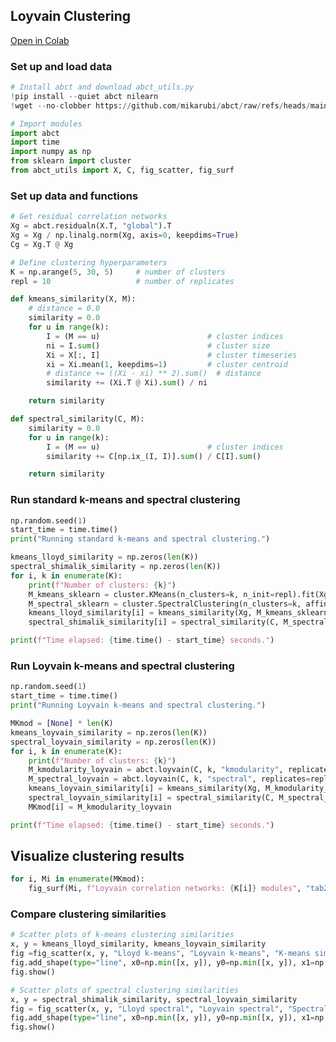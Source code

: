 ## Loyvain Clustering

[Open in Colab](https://colab.research.google.com/github/mikarubi/abct/blob/main/docs-code/examples/2_loyvain.ipynb){.btn .btn-primary .btn-sm}

### Set up and load data

```python

# Install abct and download abct_utils.py
!pip install --quiet abct nilearn
!wget --no-clobber https://github.com/mikarubi/abct/raw/refs/heads/main/docs-code/examples/abct_utils.py

# Import modules
import abct
import time
import numpy as np
from sklearn import cluster
from abct_utils import X, C, fig_scatter, fig_surf

```

### Set up data and functions

```python

# Get residual correlation networks
Xg = abct.residualn(X.T, "global").T
Xg = Xg / np.linalg.norm(Xg, axis=0, keepdims=True)
Cg = Xg.T @ Xg

# Define clustering hyperparameters
K = np.arange(5, 30, 5)     # number of clusters
repl = 10                   # number of replicates

def kmeans_similarity(X, M):
    # distance = 0.0
    similarity = 0.0
    for u in range(k):
        I = (M == u)                        # cluster indices
        ni = I.sum()                        # cluster size
        Xi = X[:, I]                        # cluster timeseries
        xi = Xi.mean(1, keepdims=1)         # cluster centroid
        # distance += ((Xi - xi) ** 2).sum()  # distance
        similarity += (Xi.T @ Xi).sum() / ni

    return similarity

def spectral_similarity(C, M):
    similarity = 0.0
    for u in range(k):
        I = (M == u)                        # cluster indices
        similarity += C[np.ix_(I, I)].sum() / C[I].sum()

    return similarity

```

### Run standard k-means and spectral clustering

```python

np.random.seed(1)
start_time = time.time()
print("Running standard k-means and spectral clustering.")

kmeans_lloyd_similarity = np.zeros(len(K))
spectral_shimalik_similarity = np.zeros(len(K))
for i, k in enumerate(K):
    print(f"Number of clusters: {k}")
    M_kmeans_sklearn = cluster.KMeans(n_clusters=k, n_init=repl).fit(Xg.T).labels_
    M_spectral_sklearn = cluster.SpectralClustering(n_clusters=k, affinity='precomputed', n_init=repl).fit(C).labels_
    kmeans_lloyd_similarity[i] = kmeans_similarity(Xg, M_kmeans_sklearn)
    spectral_shimalik_similarity[i] = spectral_similarity(C, M_spectral_sklearn)

print(f"Time elapsed: {time.time() - start_time} seconds.")

```

### Run Loyvain k-means and spectral clustering

```python

np.random.seed(1)
start_time = time.time()
print("Running Loyvain k-means and spectral clustering.")

MKmod = [None] * len(K)
kmeans_loyvain_similarity = np.zeros(len(K))
spectral_loyvain_similarity = np.zeros(len(K))
for i, k in enumerate(K):
    print(f"Number of clusters: {k}")
    M_kmodularity_loyvain = abct.loyvain(C, k, "kmodularity", replicates=repl)[0]
    M_spectral_loyvain = abct.loyvain(C, k, "spectral", replicates=repl)[0]
    kmeans_loyvain_similarity[i] = kmeans_similarity(Xg, M_kmodularity_loyvain)
    spectral_loyvain_similarity[i] = spectral_similarity(C, M_spectral_loyvain)
    MKmod[i] = M_kmodularity_loyvain

print(f"Time elapsed: {time.time() - start_time} seconds.")

```

## Visualize clustering results

```python

for i, Mi in enumerate(MKmod):
    fig_surf(Mi, f"Loyvain correlation networks: {K[i]} modules", "tab20b", pmin=0, pmax=100)

```

### Compare clustering similarities

```python

# Scatter plots of k-means clustering similarities
x, y = kmeans_lloyd_similarity, kmeans_loyvain_similarity
fig =fig_scatter(x, y, "Lloyd k-means", "Loyvain k-means", "K-means similarity")
fig.add_shape(type="line", x0=np.min([x, y]), y0=np.min([x, y]), x1=np.max([x, y]), y1=np.max([x, y]))
fig.show()

# Scatter plots of spectral clustering similarities
x, y = spectral_shimalik_similarity, spectral_loyvain_similarity
fig = fig_scatter(x, y, "Lloyd spectral", "Loyvain spectral", "Spectral similarity")
fig.add_shape(type="line", x0=np.min([x, y]), y0=np.min([x, y]), x1=np.max([x, y]), y1=np.max([x, y]))
fig.show()

```

